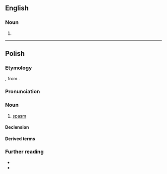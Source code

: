 ==English==

===Noun===
{{head|en|misspelling}}

# {{misspelling of|en|spasm}}

----

==Polish==
{{wp|lang=pl}}

===Etymology===
{{bor+|pl|la|spasmus}}, from {{der|pl|grc|σπασμός}}.

===Pronunciation===
{{pl-p|a=LL-Q809 (pol)-Olaf-spazm.wav}}

===Noun===
{{pl-noun|m-in}}

# {{lb|pl|symptom}} [[spasm]]
#: {{syn|pl|kurcz}}

====Declension====
{{pl-decl-noun-m-in}}

====Derived terms====

{{col3|pl|title=adjective|spazmatyczny}}
{{col3|pl|title=adverb|spazmatycznie}}
===Further reading===
* {{R:pl:WSJP}}
* {{R:pl:PWN}}